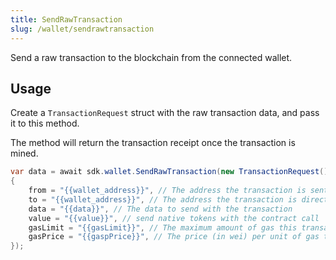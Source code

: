 ```yaml
---
title: SendRawTransaction
slug: /wallet/sendrawtransaction
---
```


Send a raw transaction to the blockchain from the connected wallet.

## Usage

Create a `TransactionRequest` struct with the raw transaction data, and pass it to this method.

The method will return the transaction receipt once the transaction is mined.

```csharp
var data = await sdk.wallet.SendRawTransaction(new TransactionRequest()
{
    from = "{{wallet_address}}", // The address the transaction is sent from.
    to = "{{wallet_address}}", // The address the transaction is directed to.
    data = "{{data}}", // The data to send with the transaction
    value = "{{value}}", // send native tokens with the contract call
    gasLimit = "{{gasLimit}}", // The maximum amount of gas this transaction is permitted to use.
    gasPrice = "{{gaspPrice}}", // The price (in wei) per unit of gas this transaction will pay.
});
```
